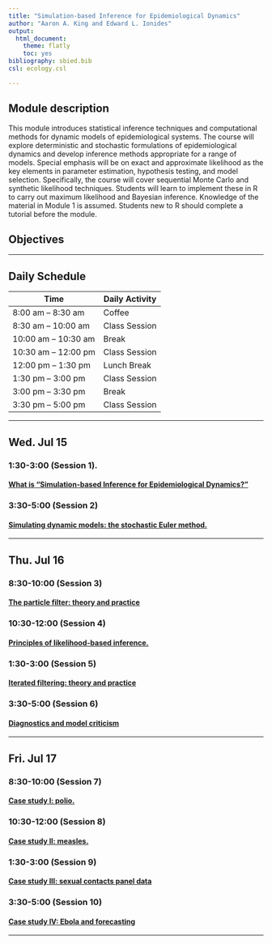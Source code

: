 ```yaml
---
title: "Simulation-based Inference for Epidemiological Dynamics"
author: "Aaron A. King and Edward L. Ionides"
output:
  html_document:
    theme: flatly
    toc: yes
bibliography: sbied.bib
csl: ecology.csl

---
```


## Module description
This module introduces statistical inference techniques and computational methods for dynamic models of epidemiological systems. The course will explore deterministic and stochastic formulations of epidemiological dynamics and develop inference methods appropriate for a range of models. Special emphasis will be on exact and approximate likelihood as the key elements in parameter estimation, hypothesis testing, and model selection. Specifically, the course will cover sequential Monte Carlo and synthetic likelihood techniques. Students will learn to implement these in R to carry out maximum likelihood and Bayesian inference. Knowledge of the material in Module 1 is assumed. Students new to R should complete a tutorial before the module.

## Objectives

----------------------

## Daily Schedule

**Time** | **Daily Activity**
-----------|------------
8:00 am -- 8:30 am | Coffee
8:30 am -- 10:00 am | Class Session
10:00 am -- 10:30 am | Break
10:30 am -- 12:00 pm | Class Session
12:00 pm -- 1:30 pm | Lunch Break
1:30 pm -- 3:00 pm | Class Session
3:00 pm -- 3:30 pm | Break
3:30 pm -- 5:00 pm | Class Session

----------------------

## Wed. Jul 15

### 1:30-3:00 (Session 1). 

#### [What is "Simulation-based Inference for Epidemiological Dynamics?"](./intro/intro.html)

### 3:30-5:00 (Session 2)

#### [Simulating dynamic models: the stochastic Euler method.](./stochsim/stochsim.html)

----------------------

## Thu. Jul 16

### 8:30-10:00 (Session 3)

#### [The particle filter: theory and practice](./pfilter/pfilter.html)

### 10:30-12:00 (Session 4)

#### [Principles of likelihood-based inference.](./lik/lik.html)

### 1:30-3:00 (Session 5)

#### [Iterated filtering: theory and practice](./mif/mif.html)

### 3:30-5:00 (Session 6)

#### [Diagnostics and model criticism](./diagnostics/diagnostics.html)

----------------------

## Fri. Jul 17

### 8:30-10:00 (Session 7)
 
#### [Case study I: polio.](./polio/polio.html)

### 10:30-12:00 (Session 8)

#### [Case study II: measles.](./measles/measles.html)
 
### 1:30-3:00 (Session 9)
 
#### [Case study III: sexual contacts panel data](./contacts/contacts.html)

### 3:30-5:00 (Session 10)

#### [Case study IV: Ebola and forecasting](./ebola/ebola.html)
 
----------------------
